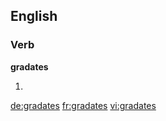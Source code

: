 ==English==

===Verb===
'''gradates'''

# {{third-person singular of|gradate}}

[[de:gradates]]
[[fr:gradates]]
[[vi:gradates]]